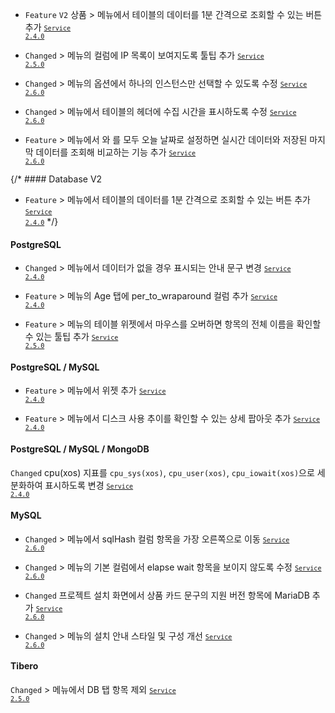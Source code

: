 - <code class="Feature">Feature</code> <code class='my'>V2</code> 상품 <Cmdname sid="side_dashboard" className="uitext" /> &gt; <Cmdname sid="side_dbMonitoring" className="uitext" /> 메뉴에서 <Cmdname sid="active_sessions" className="uitext" /> 테이블의 데이터를 1분 간격으로 조회할 수 있는 버튼 추가 <code class='changelog-service'><a href="../release-notes/service/service-2_4_x"><code class='changelog-service'>Service 2.4.0​</code></a></code>

- <code class="Changed">Changed</code> <Cmdname sid="side_management" className="uitext" /> &gt; <Cmdname sid="agent_list" className="uitext" /> 메뉴의 <Cmdname sid="db_ip" className="uitext" /> 컬럼에 IP 목록이 보여지도록 툴팁 추가 <code class='changelog-service'><a href="../release-notes/service/service-2_5_x"><code class='changelog-service'>Service 2.5.0​</code></a></code>

- <code class="Changed">Changed</code> <Cmdname sid="side_reportStat" className="uitext" /> &gt; <Cmdname sid="side_dbSqlStat" className="uitext" /> 메뉴의 <Cmdname sid="instance" className="uitext" /> 옵션에서 하나의 인스턴스만 선택할 수 있도록 수정 <code class='changelog-service'><a href="../release-notes/service/service-2_6_x"><code class='changelog-service'>Service 2.6.0​</code></a></code>

- <code class="Changed">Changed</code> <Cmdname sid="side_analysis" className="uitext" /> &gt; <Cmdname sid="side_dbParameter" className="uitext" /> 메뉴에서 테이블의 헤더에 수집 시간을 표시하도록 수정 <code class='changelog-service'><a href="../release-notes/service/service-2_6_x"><code class='changelog-service'>Service 2.6.0​</code></a></code>

- <code class="Feature">Feature</code> <Cmdname sid="side_analysis" className="uitext" /> &gt; <Cmdname sid="side_dbParameter" className="uitext" /> 메뉴에서 <Cmdname sid="reference_date" className="uitext" />와 <Cmdname sid="comparison_date" className="uitext" />를 모두 오늘 날짜로 설정하면 실시간 데이터와 저장된 마지막 데이터를 조회해 비교하는 기능 추가 <code class='changelog-service'><a href="../release-notes/service/service-2_6_x"><code class='changelog-service'>Service 2.6.0​</code></a></code>

{/* #### Database V2​

- <code class="Feature">Feature</code> <Cmdname sid="side_dashboard" className="uitext" /> &gt; <Cmdname sid="side_dbMonitoring" className="uitext" /> 메뉴에서 <Cmdname sid="active_sessions" className="uitext" /> 테이블의 데이터를 1분 간격으로 조회할 수 있는 버튼 추가 <code class='changelog-service'><a href="../release-notes/service/service-2_4_x"><code class='changelog-service'>Service 2.4.0​</code></a></code> */}

#### PostgreSQL​

- <code class="Changed">Changed</code> <Cmdname sid="side_analysis" className="uitext" /> &gt; <Cmdname sid="side_dbObjectInfo" className="uitext" /> 메뉴에서 데이터가 없을 경우 표시되는 안내 문구 변경 <code class='changelog-service'><a href="../release-notes/service/service-2_4_x"><code class='changelog-service'>Service 2.4.0​</code></a></code>

- <code class="Feature">Feature</code> <Cmdname sid="side_analysis" className="uitext" /> &gt; <Cmdname sid="side_dbObjectInfo" className="uitext" /> 메뉴의 <span class="uitext">Age</span> 탭에 <span class="uitext">per_to_wraparound</span> 컬럼 추가 <code class='changelog-service'><a href="../release-notes/service/service-2_4_x"><code class='changelog-service'>Service 2.4.0​</code></a></code>

- <code class="Feature">Feature</code> <Cmdname sid="side_analysis" className="uitext" /> &gt; <Cmdname sid="side_dbWaitAnalysis" className="uitext" /> 메뉴의 테이블 위젯에서 마우스를 오버하면 항목의 전체 이름을 확인할 수 있는 툴팁 추가 <code class='changelog-service'><a href="../release-notes/service/service-2_5_x"><code class='changelog-service'>Service 2.5.0​</code></a></code>

#### PostgreSQL / MySQL​

- <code class="Feature">Feature</code> <Cmdname sid="side_dashboard" className="uitext" /> &gt; <Cmdname sid="side_multiInstance" className="uitext" /> 메뉴에서 위젯 추가 <code class='changelog-service'><a href="../release-notes/service/service-2_4_x"><code class='changelog-service'>Service 2.4.0​</code></a></code>

- <code class="Feature">Feature</code> <Cmdname sid="side_dashboard" className="uitext" /> &gt; <Cmdname sid="side_multiInstance" className="uitext" /> 메뉴에서 디스크 사용 추이를 확인할 수 있는 상세 팝아웃 추가 <code class='changelog-service'><a href="../release-notes/service/service-2_4_x"><code class='changelog-service'>Service 2.4.0​</code></a></code>

#### PostgreSQL / MySQL / MongoDB​

<code class="Changed">Changed</code> cpu(xos) 지표를 <code>cpu_sys(xos)</code>, <code>cpu_user(xos)</code>, <code>cpu_iowait(xos)</code>으로 세분화하여 표시하도록 변경 <code class='changelog-service'><a href="../release-notes/service/service-2_4_x"><code class='changelog-service'>Service 2.4.0​</code></a></code>

#### MySQL​

- <code class="Changed">Changed</code> <Cmdname sid="side_reportStat" className="uitext" /> &gt; <Cmdname sid="side_dbSqlStat" className="uitext" /> 메뉴에서 <span class="uitext">sqlHash</span> 컬럼 항목을 가장 오른쪽으로 이동 <code class='changelog-service'><a href="../release-notes/service/service-2_6_x"><code class='changelog-service'>Service 2.6.0​</code></a></code>

- <code class="Changed">Changed</code> <Cmdname sid="side_reportStat" className="uitext" /> &gt; <Cmdname sid="side_dbSqlStat" className="uitext" /> 메뉴의 기본 컬럼에서 <span class="uitext">elapse wait</span> 항목을 보이지 않도록 수정 <code class='changelog-service'><a href="../release-notes/service/service-2_6_x"><code class='changelog-service'>Service 2.6.0​</code></a></code>

- <code class="Changed">Changed</code> 프로젝트 설치 화면에서 상품 카드 문구의 지원 버전 항목에 MariaDB 추가 <code class='changelog-service'><a href="../release-notes/service/service-2_6_x"><code class='changelog-service'>Service 2.6.0​</code></a></code>

- <code class="Changed">Changed</code> <Cmdname sid="side_management" className="uitext" /> &gt; <Cmdname sid="agentInstall" className="uitext" /> 메뉴의 설치 안내 스타일 및 구성 개선 <code class='changelog-service'><a href="../release-notes/service/service-2_6_x"><code class='changelog-service'>Service 2.6.0​</code></a></code>

#### Tibero​

<code class="Changed">Changed</code> <Cmdname sid="side_reportStat" className="uitext" /> &gt; <Cmdname sid="side_dbSqlStat" className="uitext" /> 메뉴에서 <span class="uitext">DB</span> 탭 항목 제외 <code class='changelog-service'><a href="../release-notes/service/service-2_5_x"><code class='changelog-service'>Service 2.5.0​</code></a></code>